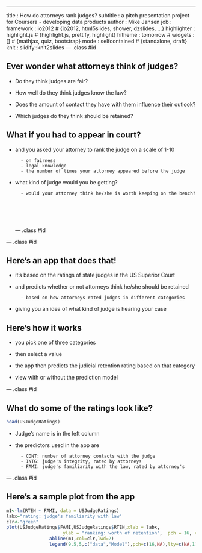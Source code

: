 ---
title       : How do attorneys rank judges?
subtitle    : a pitch presentation project for Coursera - developing data products
author      : Mike Jansen
job         : 
framework   : io2012        # {io2012, html5slides, shower, dzslides, ...}
highlighter : highlight.js  # {highlight.js, prettify, highlight}
hitheme     : tomorrow      # 
widgets     : []            # {mathjax, quiz, bootstrap}
mode        : selfcontained # {standalone, draft}
knit        : slidify::knit2slides
--- .class #id

<!-- https://datamj2.github.io/ddd_wk04_proj/#/ -->
<style>

<!-- <!-- /* line 183, ../scss/default.scss */ --> -->
<!-- slides > slide:not(.nobackground):after { -->
<!--   font-size: 12pt; -->
<!--   <!-- content: attr(data-slide-num) "/" attr(data-total-slides); --> -->
<!--   content: "What???" ; -->
<!--   position: absolute; -->
<!--   bottom: 20px; -->
<!--   right: 60px; -->
<!--   line-height: 1.9; -->
<!--   color: darkred -->
<!-- } -->
</style>

## Ever wonder what attorneys think of judges?

- Do they think judges are fair?

- How well do they think judges know the law?

- Does the amount of contact they have with them influence their outlook?

- Which judges do they think should be retained?



## What if you had to appear in court?

- and you asked your attorney to rank the judge on a scale of 1-10

        - on fairness
        - legal knowledge
        - the number of times your attorney appeared before the judge


- what kind of judge would you be getting?

        - would your attorney think he/she is worth keeping on the bench?
<br>
<br>
<br>
<br>
--- .class #id

--- .class #id

## Here's an app that does that!

- it's based on the ratings of state judges in the US Superior Court

- and predicts whether or not attorneys think he/she should be retained

        - based on how attorneys rated judges in different categories
        
- giving you an idea of what kind of judge is hearing your case

## Here's how it works

 - you pick one of three categories
 
 - then select a value
 
 - the app then predicts the judicial retention rating based on that category
 
 - view with or without the prediction model

--- .class #id

## What do some of the ratings look like? 
```r
head(USJudgeRatings)
```

- Judge's name is in the left column

- the predictors used in the app are 

        - CONT: number of attorney contacts with the judge
        - INTG: judge's integrity, rated by attorneys
        - FAMI: judge's familiarity with the law, rated by attorney's

        


--- .class #id

## Here's a sample plot from the app
```r
m1<-lm(RTEN ~ FAMI, data = USJudgeRatings)
labx="rating: judge's familiarity with law"
clr<-"green"
plot(USJudgeRatings$FAMI,USJudgeRatings$RTEN,xlab = labx, 
                     ylab = "ranking: worth of retention",  pch = 16, col=clr,xlim = c(5.5, 10.5), ylim = c(4, 11)) 
                abline(m1,col=clr,lwd=2)
                legend(9.5,5,c("data","Model"),pch=c(16,NA),lty=c(NA,1),lwd=c(NA,2),col=c("green","green"))
```

